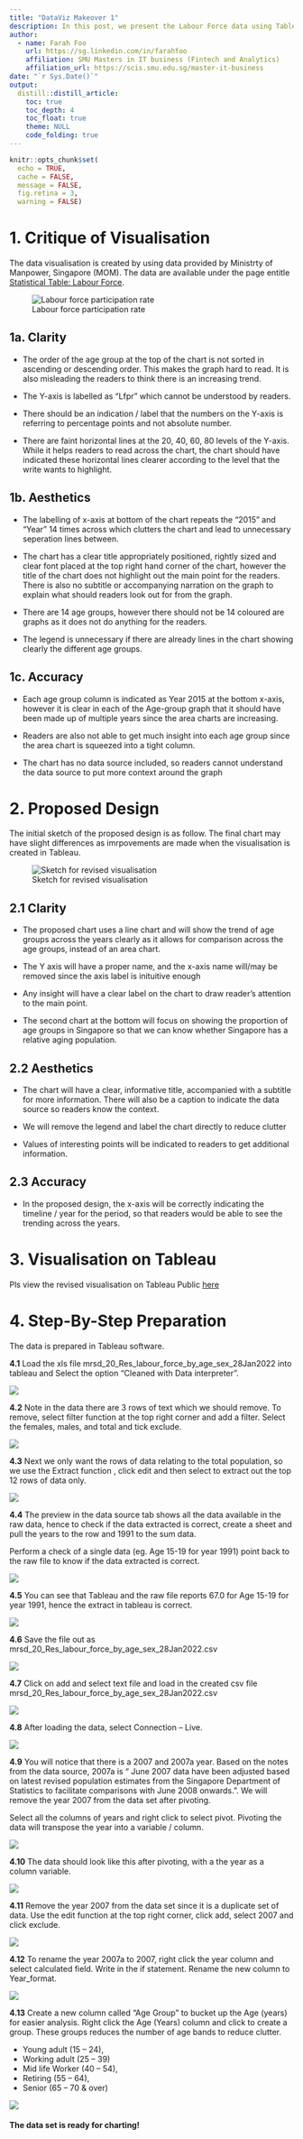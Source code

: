 ```yaml
---
title: "DataViz Makeover 1"
description: In this post, we present the Labour Force data using Tableau.
author:
  - name: Farah Foo
    url: https://sg.linkedin.com/in/farahfoo
    affiliation: SMU Masters in IT business (Fintech and Analytics)
    affiliation_url: https://scis.smu.edu.sg/master-it-business
date: "`r Sys.Date()`"
output: 
  distill::distill_article:
    toc: true
    toc_depth: 4
    toc_float: true
    theme: NULL
    code_folding: true
---
```


```r
knitr::opts_chunk$set(
  echo = TRUE,
  cache = FALSE,
  message = FALSE,
  fig.retina = 3,
  warning = FALSE)

```

# 1. Critique of Visualisation

The data visualisation is created by using data provided by Ministrty of Manpower, Singapore (MOM). The data are available under the page entitle [Statistical Table: Labour Force](https://stats.mom.gov.sg/Pages/LabourForceTimeSeries.aspx).

![Labour force participation rate](C:/farahfoo/VA/DataViz_Makeover/DataViz1 pictures/Graph for critique.png)


## 1a. Clarity

* The order of the age group at the top of the chart is not sorted in ascending or descending order. This makes the graph hard to read. It is also misleading the readers to think there is an increasing trend.

* The Y-axis is labelled as "Lfpr" which cannot be understood by readers. 

* There should be an indication / label that the numbers on the Y-axis is referring to percentage points and not absolute number. 

* There are faint horizontal lines at the 20, 40, 60, 80 levels of the Y-axis. While it helps readers to read across the chart, the chart should have indicated these horizontal lines clearer according to the level that the write wants to highlight.


## 1b. Aesthetics

* The labelling of x-axis at bottom of the chart repeats the "2015" and "Year" 14 times across which clutters the chart and lead to unnecessary seperation lines between.

* The chart has a clear title appropriately positioned, rightly sized and clear font placed at the top right hand corner of the chart, however the title of the chart does not highlight out the main point for the readers. There is also no subtitle or accompanying narration on the graph to explain what should readers look out for from the graph.

* There are 14 age groups, however there should not be 14 coloured are graphs as it does not do anything for the readers.

* The legend is unnecessary if there are already lines in the chart showing clearly the different age groups.


## 1c. Accuracy

* Each age group column is indicated as Year 2015 at the bottom x-axis, however it is clear in each of the Age-group graph that it should have been made up of multiple years since the area charts are increasing. 

* Readers are also not able to get much insight into each age group since the area chart is squeezed into a tight column.

* The chart has no data source included, so readers cannot understand the data source to put more context around the graph


# 2. Proposed Design

The initial sketch of the proposed design is as follow. The final chart may have slight differences as imrpovements are made when the visualisation is created in Tableau.

![Sketch for revised visualisation](C:/farahfoo/VA/DataViz_Makeover/DataViz1 pictures/chart sketch.jpg)

## 2.1 Clarity

* The proposed chart uses a line chart and will show the trend of age groups across the years clearly as it allows for comparison across the age groups, instead of an area chart.

* The Y axis will have a proper name, and the x-axis name will/may be removed since the axis label is inituitive enough

* Any insight will have a clear label on the chart to draw reader's attention to the main point. 

* The second chart at the bottom will focus on showing the proportion of age groups in Singapore so that we can know whether Singapore has a relative aging population.


## 2.2 Aesthetics

* The chart will have a clear, informative title, accompanied with a subtitle for more information. There will also be a caption to indicate the data source so readers know the context. 

* We will remove the legend and label the chart directly to reduce clutter

* Values of interesting points will be indicated to readers to get additional information.


## 2.3 Accuracy

* In the proposed design, the x-axis will be correctly indicating the timeline / year for the period, so that readers would be able to see the trending across the years. 


# 3. Visualisation on Tableau

Pls view the revised visualisation on Tableau Public [here](https://stats.mom.gov.sg/Pages/LabourForceTimeSeries.aspx)


# 4. Step-By-Step Preparation

The data is prepared in Tableau software.

**4.1** Load the xls file mrsd_20_Res_labour_force_by_age_sex_28Jan2022 into tableau and Select the option “Cleaned with Data interpreter”.

![](C:/farahfoo/VA/DataViz_Makeover/DataViz1 pictures/Picture1.png)

**4.2** Note in the data there are 3 rows of text which we should remove. To remove, select filter function at the top right corner and add a filter. Select the females, males, and total and tick exclude.

![](C:/farahfoo/VA/DataViz_Makeover/DataViz1 pictures/Picture2.png)

**4.3** Next we only want the rows of data relating to the total population, so we use the Extract function , click edit and then select to extract out the top 12 rows of data only.

![](C:/farahfoo/VA/DataViz_Makeover/DataViz1 pictures/Picture3.png)

**4.4** The preview in the data source tab shows all the data available in the raw data, hence to check if the data extracted is correct, create a sheet and pull the years to the row and 1991 to the sum data. 

Perform a check of a single data (eg. Age 15-19 for year 1991) point back to the raw file to know if the data extracted is correct.

![](C:/farahfoo/VA/DataViz_Makeover/DataViz1 pictures/Picture4.png)

**4.5** You can see that Tableau and the raw file reports 67.0 for Age 15-19 for year 1991, hence the extract in tableau is correct. 

![](C:/farahfoo/VA/DataViz_Makeover/DataViz1 pictures/Picture5.png)

**4.6** Save the file out as mrsd_20_Res_labour_force_by_age_sex_28Jan2022.csv

![](C:/farahfoo/VA/DataViz_Makeover/DataViz1 pictures/Picture6.png)

**4.7** Click on add and select text file and load in the created csv file mrsd_20_Res_labour_force_by_age_sex_28Jan2022.csv

![](C:/farahfoo/VA/DataViz_Makeover/DataViz1 pictures/Picture7.png)

**4.8** After loading the data, select Connection – Live.

![](C:/farahfoo/VA/DataViz_Makeover/DataViz1 pictures/Picture8.png)

**4.9** You will notice that there is a 2007 and 2007a year. Based on the notes from the data source, 2007a is “ June 2007 data have been adjusted based on latest revised population estimates from the Singapore Department of Statistics to facilitate comparisons with June 2008 onwards.”. We will remove the year 2007 from the data set after pivoting.

Select all the columns of years and right click to select pivot. Pivoting the data will transpose the year into a variable / column.

![](C:/farahfoo/VA/DataViz_Makeover/DataViz1 pictures/Picture9.png)

**4.10** The data should look like this after pivoting, with a the year as a column variable.

![](C:/farahfoo/VA/DataViz_Makeover/DataViz1 pictures/Picture10.png)

**4.11** Remove the year 2007 from the data set since it is a duplicate set of data.  Use the edit function at the top right corner, click add, select 2007 and click exclude.

![](C:/farahfoo/VA/DataViz_Makeover/DataViz1 pictures/Picture11.png)

**4.12** To rename the year 2007a to 2007, right click the year column and select calculated field. Write in the if statement. Rename the new column to Year_format.

![](C:/farahfoo/VA/DataViz_Makeover/DataViz1 pictures/Picture12.png)

**4.13** Create a new column called “Age Group” to bucket up the Age (years) for easier analysis. Right click the Age (Years) column and click to create a group. These groups reduces the number of age bands to reduce clutter.  

* Young adult (15 – 24), 
* Working adult (25 – 39)
* Mid life Worker (40 – 54), 
* Retiring (55 – 64), 
* Senior (65 – 70 & over)

![](C:/farahfoo/VA/DataViz_Makeover/DataViz1 pictures/Picture13.png)


#### The data set is ready for charting!
